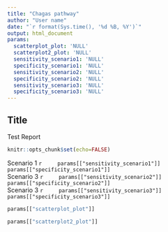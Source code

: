 ```yaml
---
title: "Chagas pathway"
author: "User name"
date: "`r format(Sys.time(), '%d %B, %Y')`"
output: html_document
params:
  scatterplot_plot: 'NULL'
  scatterplot2_plot: 'NULL'
  sensitivity_scenario1: 'NULL'
  specificity_scenario1: 'NULL'
  sensitivity_scenario2: 'NULL'
  specificity_scenario2: 'NULL'
  sensitivity_scenario3: 'NULL'
  specificity_scenario3: 'NULL'
---
```


## Title

Test Report
```r
knitr::opts_chunk$set(echo=FALSE)
```


<div class="row">
  <div class="col-md-4">
  Scenario 1
    ```r
    params[["sensitivity_scenario1"]]
    params[["specificity_scenario1"]]
    ```
  </div>

   <div class="col-md-4">
   Scenario 3
    ```r
    params[["sensitivity_scenario2"]]
    params[["specificity_scenario2"]]
    ```
  </div>

   <div class="col-md-4">
   Scenario 3
    ```r
    params[["sensitivity_scenario3"]]
    params[["specificity_scenario3"]]
    ```
  </div>
</div>
  

```r
params[["scatterplot_plot"]]
```

```r
params[["scatterplot2_plot"]]
```
